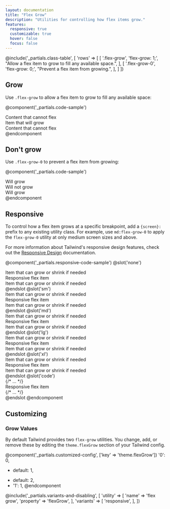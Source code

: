```yaml
---
layout: documentation
title: "Flex Grow"
description: "Utilities for controlling how flex items grow."
features:
  responsive: true
  customizable: true
  hover: false
  focus: false
---
```


@include('_partials.class-table', [
  'rows' => [
    [
      '.flex-grow',
      'flex-grow: 1;',
      "Allow a flex item to grow to fill any available space.",
    ],
    [
      '.flex-grow-0',
      'flex-grow: 0;',
      "Prevent a flex item from growing.",
    ],
  ]
])

## Grow

Use `.flex-grow` to allow a flex item to grow to fill any available space:

@component('_partials.code-sample')
<div className="flex bg-gray-200">
  <div className="flex-none text-gray-700 text-center bg-gray-400 px-4 py-2 m-2">
    Content that cannot flex
  </div>
  <div className="flex-grow text-gray-800 text-center bg-gray-500 px-4 py-2 m-2">
    Item that will grow
  </div>
  <div className="flex-none text-gray-700 text-center bg-gray-400 px-4 py-2 m-2">
    Content that cannot flex
  </div>
</div>
@endcomponent

## Don't grow

Use `.flex-grow-0` to prevent a flex item from growing:

@component('_partials.code-sample')
<div className="flex bg-gray-200">
  <div className="flex-grow text-gray-700 text-center bg-gray-400 px-4 py-2 m-2">
    Will grow
  </div>
  <div className="flex-grow-0 text-gray-800 text-center bg-gray-500 px-4 py-2 m-2">
    Will not grow
  </div>
  <div className="flex-grow text-gray-700 text-center bg-gray-400 px-4 py-2 m-2">
    Will grow
  </div>
</div>
@endcomponent

## Responsive

To control how a flex item grows at a specific breakpoint, add a `{screen}:` prefix to any existing utility class. For example, use `md:flex-grow-0` to apply the `flex-grow-0` utility at only medium screen sizes and above.

For more information about Tailwind's responsive design features, check out the [Responsive Design](/docs/responsive-design) documentation.

@component('_partials.responsive-code-sample')
@slot('none')
<div className="flex bg-gray-200">
  <div className="flex-1 text-gray-700 text-center bg-gray-400 px-4 py-2 m-2">
    Item that can grow or shrink if needed
  </div>
  <div className="flex-grow-0 text-gray-800 text-center bg-gray-500 px-4 py-2 m-2">
    Responsive flex item
  </div>
  <div className="flex-1 text-gray-700 text-center bg-gray-400 px-4 py-2 m-2">
    Item that can grow or shrink if needed
  </div>
</div>
@endslot
@slot('sm')
<div className="flex bg-gray-200">
  <div className="flex-1 text-gray-700 text-center bg-gray-400 px-4 py-2 m-2">
    Item that can grow or shrink if needed
  </div>
  <div className="flex-grow text-gray-800 text-center bg-gray-500 px-4 py-2 m-2">
    Responsive flex item
  </div>
  <div className="flex-1 text-gray-700 text-center bg-gray-400 px-4 py-2 m-2">
    Item that can grow or shrink if needed
  </div>
</div>
@endslot
@slot('md')
<div className="flex bg-gray-200">
  <div className="flex-1 text-gray-700 text-center bg-gray-400 px-4 py-2 m-2">
    Item that can grow or shrink if needed
  </div>
  <div className="flex-grow-0 text-gray-800 text-center bg-gray-500 px-4 py-2 m-2">
    Responsive flex item
  </div>
  <div className="flex-1 text-gray-700 text-center bg-gray-400 px-4 py-2 m-2">
    Item that can grow or shrink if needed
  </div>
</div>
@endslot
@slot('lg')
<div className="flex bg-gray-200">
  <div className="flex-1 text-gray-700 text-center bg-gray-400 px-4 py-2 m-2">
    Item that can grow or shrink if needed
  </div>
  <div className="flex-grow text-gray-800 text-center bg-gray-500 px-4 py-2 m-2">
    Responsive flex item
  </div>
  <div className="flex-1 text-gray-700 text-center bg-gray-400 px-4 py-2 m-2">
    Item that can grow or shrink if needed
  </div>
</div>
@endslot
@slot('xl')
<div className="flex bg-gray-200">
  <div className="flex-1 text-gray-700 text-center bg-gray-400 px-4 py-2 m-2">
    Item that can grow or shrink if needed
  </div>
  <div className="flex-grow-0 text-gray-800 text-center bg-gray-500 px-4 py-2 m-2">
    Responsive flex item
  </div>
  <div className="flex-1 text-gray-700 text-center bg-gray-400 px-4 py-2 m-2">
    Item that can grow or shrink if needed
  </div>
</div>
@endslot
@slot('code')
<div className="flex ...">
  {/* ... */}
  <div className="none:flex-grow-0 sm:flex-grow md:flex-grow-0 lg:flex-grow xl:flex-grow-0 ...">
    Responsive flex item
  </div>
  {/* ... */}
</div>
@endslot
@endcomponent

## Customizing

### Grow Values

By default Tailwind provides two `flex-grow` utilities. You change, add, or remove these by editing the `theme.flexGrow` section of your Tailwind config.

@component('_partials.customized-config', ['key' => 'theme.flexGrow'])
  '0': 0,
- default: 1,
+ default: 2,
+ '1': 1,
@endcomponent

@include('_partials.variants-and-disabling', [
    'utility' => [
        'name' => 'flex grow',
        'property' => 'flexGrow',
    ],
    'variants' => [
        'responsive',
    ],
])

